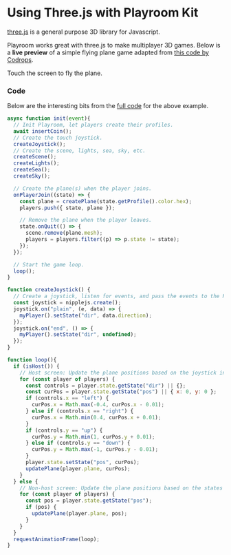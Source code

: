# Using Three.js with Playroom Kit

[three.js](https://threejs.org/) is a general purpose 3D library for Javascript.

Playroom works great with three.js to make multiplayer 3D games. Below is a **live preview** of a simple flying plane game adapted from [this code by Codrops](https://github.com/yakudoo/TheAviator).

Touch the screen to fly the plane.


<Preview src="/demos/threejs2.html" />

### Code

Below are the interesting bits from the [full code](https://github.com/asadm/playroom-docs/blob/main/public/demos/threejs2.html) for the above example.

```js {13-22, 32, 55, 61}
async function init(event){
  // Init Playroom, let players create their profiles.
  await insertCoin(); 
  // Create the touch joystick.
  createJoystick();
  // Create the scene, lights, sea, sky, etc.
  createScene();
  createLights();
  createSea();
  createSky();

  // Create the plane(s) when the player joins.
  onPlayerJoin((state) => {
    const plane = createPlane(state.getProfile().color.hex);
    players.push({ state, plane });

    // Remove the plane when the player leaves.
    state.onQuit(() => {
      scene.remove(plane.mesh);
      players = players.filter((p) => p.state != state);
    });
  });

  // Start the game loop.
  loop();
}

function createJoystick() {
  // Create a joystick, listen for events, and pass the events to the Playroom.
  const joystick = nipplejs.create();
  joystick.on("plain", (e, data) => {
    myPlayer().setState("dir", data.direction);
  });
  joystick.on("end", () => {
    myPlayer().setState("dir", undefined);
  });
}

function loop(){
  if (isHost()) {
    // Host screen: Update the plane positions based on the joystick input.
    for (const player of players) {
      const controls = player.state.getState("dir") || {};
      const curPos = player.state.getState("pos") || { x: 0, y: 0 };
      if (controls.x == "left") {
        curPos.x = Math.max(-0.4, curPos.x - 0.01);
      } else if (controls.x == "right") {
        curPos.x = Math.min(0.4, curPos.x + 0.01);
      }
      if (controls.y == "up") {
        curPos.y = Math.min(1, curPos.y + 0.01);
      } else if (controls.y == "down") {
        curPos.y = Math.max(-1, curPos.y - 0.01);
      }
      player.state.setState("pos", curPos);
      updatePlane(player.plane, curPos);
    }
  } else {
    // Non-host screen: Update the plane positions based on the states from the host.
    for (const player of players) {
      const pos = player.state.getState("pos");
      if (pos) {
        updatePlane(player.plane, pos);
      }
    }
  }
  requestAnimationFrame(loop);
}
```